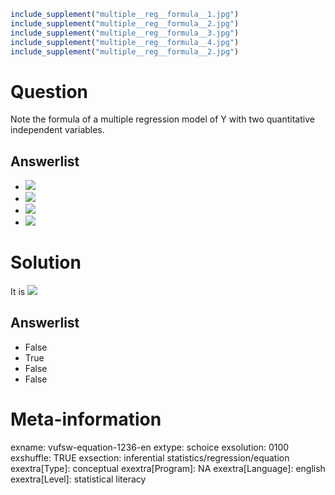 ```r
include_supplement("multiple__reg__formula__1.jpg")
include_supplement("multiple__reg__formula__2.jpg")
include_supplement("multiple__reg__formula__3.jpg")
include_supplement("multiple__reg__formula__4.jpg")
include_supplement("multiple__reg__formula__2.jpg")
```

Question
========
Note the formula of a multiple regression model of Y with two
quantitative independent variables.

Answerlist
----------
* ![](multiple__reg__formula__1.jpg)
* ![](multiple__reg__formula__2.jpg)
* ![](multiple__reg__formula__3.jpg)
* ![](multiple__reg__formula__4.jpg)

Solution
========





It is ![](multiple__reg__formula__2.jpg)



Answerlist
----------
* False
* True
* False
* False

Meta-information
================
exname: vufsw-equation-1236-en
extype: schoice
exsolution: 0100
exshuffle: TRUE
exsection: inferential statistics/regression/equation
exextra[Type]: conceptual
exextra[Program]: NA
exextra[Language]: english
exextra[Level]: statistical literacy

